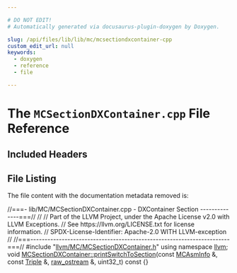 ```yaml
---

# DO NOT EDIT!
# Automatically generated via docusaurus-plugin-doxygen by Doxygen.

slug: /api/files/lib/lib/mc/mcsectiondxcontainer-cpp
custom_edit_url: null
keywords:
  - doxygen
  - reference
  - file

---
```





# The `MCSectionDXContainer.cpp` File Reference

<DoxygenPage pluginConfig={pluginConfig}>



## Included Headers

<IncludesList>
<IncludesListItem
  filePath="llvm/MC/MCSectionDXContainer.h"
  permalink="/docs/api/files/include/include/llvm/include/llvm/mc/mcsectiondxcontainer-h"
  isLocal="true" />
</IncludesList>


## File Listing

The file content with the documentation metadata removed is:

<ProgramListing>

<Link id="l00001" /><CodeLine lineNumber="1"><Highlight kind="comment">//===- lib/MC/MCSectionDXContainer.cpp - DXContainer Section --------------===//</Highlight><Highlight kind="normal"></Highlight></CodeLine>
<Link id="l00002" /><CodeLine lineNumber="2"><Highlight kind="normal"></Highlight><Highlight kind="comment">//</Highlight><Highlight kind="normal"></Highlight></CodeLine>
<Link id="l00003" /><CodeLine lineNumber="3"><Highlight kind="normal"></Highlight><Highlight kind="comment">// Part of the LLVM Project, under the Apache License v2.0 with LLVM Exceptions.</Highlight><Highlight kind="normal"></Highlight></CodeLine>
<Link id="l00004" /><CodeLine lineNumber="4"><Highlight kind="normal"></Highlight><Highlight kind="comment">// See https://llvm.org/LICENSE.txt for license information.</Highlight><Highlight kind="normal"></Highlight></CodeLine>
<Link id="l00005" /><CodeLine lineNumber="5"><Highlight kind="normal"></Highlight><Highlight kind="comment">// SPDX-License-Identifier: Apache-2.0 WITH LLVM-exception</Highlight><Highlight kind="normal"></Highlight></CodeLine>
<Link id="l00006" /><CodeLine lineNumber="6"><Highlight kind="normal"></Highlight><Highlight kind="comment">//</Highlight><Highlight kind="normal"></Highlight></CodeLine>
<Link id="l00007" /><CodeLine lineNumber="7"><Highlight kind="normal"></Highlight><Highlight kind="comment">//===----------------------------------------------------------------------===//</Highlight><Highlight kind="normal"></Highlight></CodeLine>
<Link id="l00008" /><CodeLine lineNumber="8"><Highlight kind="normal"></Highlight></CodeLine>
<Link id="l00009" /><CodeLine lineNumber="9"><Highlight kind="normal"></Highlight><Highlight kind="preprocessor">#include &quot;<a href="/docs/api/files/include/include/llvm/include/llvm/mc/mcsectiondxcontainer-h">llvm/MC/MCSectionDXContainer.h</a>&quot;</Highlight><Highlight kind="normal"></Highlight></CodeLine>
<Link id="l00010" /><CodeLine lineNumber="10"><Highlight kind="normal"></Highlight></CodeLine>
<Link id="l00011" /><CodeLine lineNumber="11"><Highlight kind="normal"></Highlight><Highlight kind="keyword">using namespace </Highlight><Highlight kind="normal"><a href="/docs/api/namespaces/llvm">llvm</a>;</Highlight></CodeLine>
<Link id="l00012" /><CodeLine lineNumber="12"><Highlight kind="normal"></Highlight></CodeLine>
<Link id="l00013" /><CodeLine lineNumber="13" lineLink="/docs/api/classes/llvm/mcsectiondxcontainer/#a89ffcdceeddc52d92d9aa5cd7ce737f2"><Highlight kind="normal"></Highlight><Highlight kind="keywordtype">void</Highlight><Highlight kind="normal"> <a href="/docs/api/classes/llvm/mcsectiondxcontainer/#a89ffcdceeddc52d92d9aa5cd7ce737f2">MCSectionDXContainer::printSwitchToSection</a>(</Highlight><Highlight kind="keyword">const</Highlight><Highlight kind="normal"> <a href="/docs/api/classes/llvm/mcasminfo">MCAsmInfo</a> &amp;,</Highlight></CodeLine>
<Link id="l00014" /><CodeLine lineNumber="14"><Highlight kind="normal">                                                </Highlight><Highlight kind="keyword">const</Highlight><Highlight kind="normal"> <a href="/docs/api/classes/llvm/triple">Triple</a> &amp;, <a href="/docs/api/classes/llvm/raw-ostream">raw&#95;ostream</a> &amp;,</Highlight></CodeLine>
<Link id="l00015" /><CodeLine lineNumber="15"><Highlight kind="normal">                                                uint32&#95;t)</Highlight><Highlight kind="keyword"> const </Highlight><Highlight kind="normal">&#123;&#125;</Highlight></CodeLine>

</ProgramListing>

</DoxygenPage>

